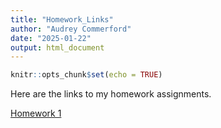 ```yaml
---
title: "Homework_Links"
author: "Audrey Commerford"
date: "2025-01-22"
output: html_document
---
```


```r
knitr::opts_chunk$set(echo = TRUE)
```

Here are the links to my homework assignments. 

[Homework 1](HW1_link)
